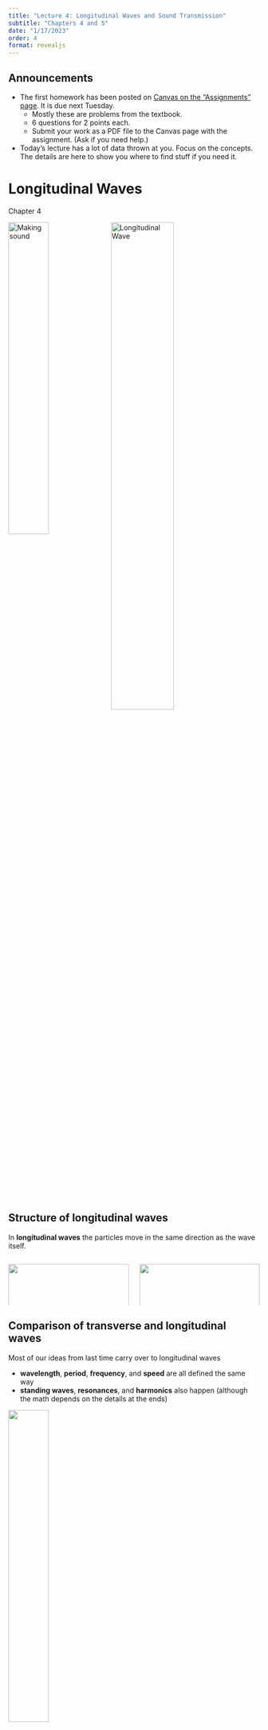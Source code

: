 ```yaml
---
title: "Lecture 4: Longitudinal Waves and Sound Transmission"
subtitle: "Chapters 4 and 5"
date: "1/17/2023"
order: 4
format: revealjs
---
```


## Announcements

::: {.incremental}
- The first homework has been posted on [Canvas on the "Assignments" page](https://duq.instructure.com/courses/23911/assignments/307721).  It is due next Tuesday.
    - Mostly these are problems from the textbook.
    - 6 questions for 2 points each.
    - Submit your work as a PDF file to the Canvas page with the assignment. (Ask if you need help.)
- Today's lecture has a lot of data thrown at you.  Focus on the concepts.  The details are here to show you where to find stuff if you need it.
:::


# Longitudinal Waves
Chapter 4

![Making sound](figs/lecture-04/img_46.jpg){ .img width="40%" style="vertical-align: top" }
![Longitudinal Wave](figs/lecture-02/Lwave-Red-2.gif){ .img width="50%" style="vertical-align: top"  }

## Structure of longitudinal waves
In **longitudinal waves** the particles move in the same direction as the wave itself.

:::: { .columns }

::: { .column width="50%"}
![](figs/lecture-04/img_47.jpg){ width="100%"}

Here the loops of the spring are compressed together.
:::

::: { .column width="50%"}
![](figs/lecture-04/img_49.jpg){ width="100%"}

Here the beads are pushed together.
:::

::::

## Comparison of transverse and longitudinal waves
Most of our ideas from last time carry over to longitudinal waves

- **wavelength**, **period**, **frequency**, and **speed** are all defined the same way
- **standing waves**, **resonances**, and **harmonics** also happen (although the math depends on the details at the ends)

![](figs/lecture-04/img_48.jpg){ width=40% } 

## Most longitudinal waves are pressure waves
:::: {.columns}
::: {.column width="65%"}
Sound waves in air are fluctuations in pressure.

These pressure fluctuations are tiny (a billionth to a thousandth of atmospheric pressure)!

We typically don't measure the pressure directly, although speakers and microphones work on this principle.
:::
::: {.column width="35%"}
![](figs/lecture-04/cutnell_11e_fig_16_17.jpg){width="100%"}

![](figs/lecture-04/cutnell_11e_fig_16_13.jpg){width="100%"}
:::
::::

## Rubens tube
<iframe width="560" height="315" src="https://www.youtube.com/embed/sIopZnMLeQo" title="YouTube video player" frameborder="0" allow="accelerometer; clipboard-write; encrypted-media; gyroscope; picture-in-picture; web-share" allowfullscreen></iframe>

::: aside
<https://youtu.be/sIopZnMLeQo>
:::

# Sound transmission
Chapter 5

## {background-color="black" background-image="figs/lecture-04/alien.jpg" background-size="contain" background-repeat="no-repeat" background-position="right"}


::: { style="color: #7dc158"}
*In space no one can hear you scream.*
:::

::: {.fragment}
Is this a true statement?  Why?
:::

::: {.fragment}
Yes, because sound needs matter to travel throught.

Space has no air, so sound can't travel.
:::

## Medium of transmission
Sound waves must travel through some kind of matter, which we call the *medium* of transmission.

For music, the medium is usually air, but sound also travels through

- the solid body of musical instruments
- the floors and walls
- the structures of the human body (e.g. the parts of the ear)

Today we want to define a couple of terms describing how sound moves through matter: *speed* and *impedance*.

## Speed of sound
:::: {.columns}

::: {.column width="70%"}
The speed of sound in an object depends on many factors

::: {.incremental}
- the material
- the environment (temperature, ambient pressure, humidity)
- the shape of the object
- the frequency of the sound ("dispersion")
:::

::: {.fragment}
The table on the right assumes a bulk material (much bigger than the wavelength of the sound) and a sound frequency of 1000 Hz.
:::

::: aside
Note that the book often uses the approximation of 350 m/s for the speed of sound in air.

Refs: W&W, [Engineering toolbox](https://www.engineeringtoolbox.com/sound-speed-solids-d_713.html)
:::

:::

::: {.column width="30%"}

::: {style="font-size:60%"}

<center>
<table>
<tbody><tr><td colspan="2"><center><font size="+2">Gases</font></center></td></tr>
<tr><td><center>Material</center></td><td>v (m/s)</td></tr>
<tr><td>Helium (0°C)</td><td><center>972</center></td></tr>
<tr style="background:yellow"><td>Air (20°C)</td><td><center>343</center></td></tr>
<tr><td>Air (0°C)</td><td><center>331</center></td></tr>
<tr><td colspan="2"><center><font size="+2">Liquids at 25°C</font></center></td></tr>
<tr><td><center>Material</center></td><td>v (m/s)</td></tr>
<tr><td>Glycerol </td><td><center>1904</center></td></tr>
<tr><td>Sea water </td><td><center>1533</center></td></tr>
<tr><td>Water </td><td><center>1493</center></td></tr>
<tr><td>Mercury </td><td><center>1450</center></td></tr>
<tr><td colspan="2"><center><font size="+2">Solids</font></center></td></tr>
<tr><td><center>Material</center></td><td>v (m/s)</td></tr>
<tr><td>Glass </td><td><center>5640</center></td></tr>
<tr><td>Aluminum </td><td><center>5100</center></td></tr>
<tr><td>Brass </td><td><center>4700</center></td></tr>
<tr><td>Steel </td><td><center>5130</center></td></tr>
<tr><td>Wood </td><td><center>3000-4000</center></td></tr>
<tr><td>Concrete </td><td><center>3000</center></td></tr>
</tbody>
</table>
</center>
:::

:::

::::

## Waves carry information
We think of the speed of sound as telling us how quickly *energy* moves through a medium, but it also tells us how fast *information* travels.

We can demonstrate this will a high-speed camera...

## Slinky drop experiment
<iframe width="560" height="315" src="https://www.youtube.com/embed/eCMmmEEyOO0" title="YouTube video player" frameborder="0" allow="accelerometer; autoplay; clipboard-write; encrypted-media; gyroscope; picture-in-picture; web-share" allowfullscreen></iframe>

::: aside
<https://www.youtube.com/watch?v=eCMmmEEyOO0>
:::

## Impedance {.incremental}
A second property of the medium or object that sound travels through is *impedance*.

**Impedance** (symbol: *z*, units: Pa m/s = Rayls) is a measure of how difficult it is for sound to move through a medium or object.

For bulk media (as opposed to a specific object), the impedance is related to the speed of sound and the density of the medium:

$$ z = \rho v, $$

- *z* is the impedance (units of Pa s/m, also called "Rayls")
- &rho; is the mass density of the medium (units of kg/m^3^)
- *v* is the speed of sound in the medium (units of m/s)

## Example: impedance of air

For example, air at room temperature (20°C) has a speed of *v*&nbsp;=&nbsp;343&nbsp;m/s and a density of &rho;&nbsp;=&nbsp;1.20&nbsp;kg/m^3^.  Therefore, the impedance of air at room temperature is *z*&nbsp;=&nbsp;&rho;*v*&nbsp;=&nbsp;413&nbsp;Pa&nbsp;m/s.

::: {.fragment}

--------------------------------------------------------------------------------------
 Temperature<br />    Speed of sound<br />   Density of air<br />    Impedance<br />
 *T* (°C)                   *v* (m/s)        *&rho;* (kg/m^3^)         *z* (Pa·s/m)
-------------------  --------------------- -----------------------  ------------------
   30                       349.02               1.1644                   406.5

   20                       343.21               1.2041                   413.3

   10                       337.31               1.2466                   420.5

   0                        331.30               1.2922                   428.0

   −10                      325.18               1.3413                   436.1

   −20                      318.94               1.3943                   444.6

--------------------------------------------------------------------------------------

Table: Effect of temperature on properties of air ([Wikipedia](https://en.wikipedia.org/wiki/Acoustic_impedance#Effect_of_temperature))

:::

## Table of common building materials
![](figs/lecture-04/95-Table14-1.png)

::: aside
Ref. Sun, Ruting (2017): "Characterization of the acoustic properties of cementitious materials." Loughborough University. Ph.D. Dissertation. <https://hdl.handle.net/2134/27308> 
:::

## Sound at boundaries
:::: { .columns }
::: {.column width="60%"}
When a sound wave strikes a boundary between different materials, the energy divides three ways:

- some is transmitted through the boundary
- some is reflected by the boundary
- some may be absorbed, depending on the material

Impedance is the property that tells us about transmission and reflection.
:::

::: {.column width="40%"}
![](figs/lecture-04/img_75.jpg){ width="100%"}
:::
::::

## Impedance matching

:::: {.columns}
::: {.column width="65%"}
For sound to go efficiently from one object/medium to another, their impedances must be equal.

- The bones of the human inner ear match the impedance of air to the impedance of the fluid inside the cochlea.
- A car muffler works by intentionally *mismatching* the impedance of the exhaust pipe and the outside air.
- In general, if sound is moving from impedance *z*~1~ to impedance *z*~2~, the fraction of transmitted sound energy will be
$$ T = 1-\left(\frac{z_1-z_2}{z_1+z_2} \right)^2 $$

:::

::: {.column width="35%"}

![Human Ear](figs/lecture-04/cutnell-17-25.jpg){ width="100%" }

![Muffler](figs/lecture-04/muffler.jpg){ width="100%"}
:::
::::

## Impedance matching video
<iframe width="560" height="315" src="https://www.youtube.com/embed/AzZ7DjS4ti4?start=173" title="YouTube video player" frameborder="0" allow="accelerometer; autoplay; clipboard-write; encrypted-media; gyroscope; picture-in-picture; web-share" allowfullscreen></iframe>

::: aside
<https://youtu.be/AzZ7DjS4ti4>.  Part 2 (Human ear): <https://youtu.be/geSDcollRos>
:::

## Musical instruments

:::: { .columns}
::: {.column width="65%"}
One of the main functions of a musical instrument is to match the impedance of the sound source (e.g. violin string, oboe reed, human vocal folds) to the outside air.

Consider the difference between an acoustic guitar and an electric guitar.  Which one is impedance matched to the air?

A trumpet mute also works by changing the impedance of the trumpet, not by absorbing the sound.
:::

:::{.column width="35%"}

![](figs/lecture-04/guitars.jpg){width="100%"}

![](figs/lecture-04/miles-davis-300x222.jpg){width="100%"}
:::
::::

## Next time
Chapter 6 (Resonance)
